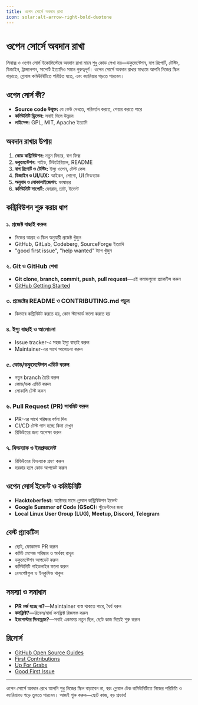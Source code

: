 ```yaml
---
title: ওপেন সোর্সে অবদান রাখা
icon: solar:alt-arrow-right-bold-duotone
---
```


# ওপেন সোর্সে অবদান রাখা

লিনাক্স ও ওপেন সোর্স ইকোসিস্টেমে অবদান রাখা মানে শুধু কোড লেখা নয়—ডকুমেন্টেশন, বাগ রিপোর্ট, টেস্টিং, ডিজাইন, ট্রান্সলেশন, সাপোর্ট ইত্যাদিও সমান গুরুত্বপূর্ণ। ওপেন সোর্সে অবদান রাখার মাধ্যমে আপনি নিজের স্কিল বাড়াতে, গ্লোবাল কমিউনিটিতে পরিচিত হতে, এবং ক্যারিয়ার গড়তে পারবেন।

## ওপেন সোর্স কী?

- **Source code উন্মুক্ত:** যে কেউ দেখতে, পরিবর্তন করতে, শেয়ার করতে পারে
- **কমিউনিটি ড্রিভেন:** সবাই মিলে উন্নয়ন
- **লাইসেন্স:** GPL, MIT, Apache ইত্যাদি

## অবদান রাখার উপায়

1. **কোড কন্ট্রিবিউশন:** নতুন ফিচার, বাগ ফিক্স
2. **ডকুমেন্টেশন:** গাইড, টিউটোরিয়াল, README
3. **বাগ রিপোর্ট ও টেস্টিং:** ইস্যু ওপেন, টেস্ট কেস
4. **ডিজাইন ও UI/UX:** আইকন, লোগো, UI ফিডব্যাক
5. **অনুবাদ ও লোকালাইজেশন:** ভাষান্তর
6. **কমিউনিটি সাপোর্ট:** ফোরাম, চ্যাট, ইভেন্ট

## কন্ট্রিবিউশন শুরু করার ধাপ

### ১. প্রজেক্ট বাছাই করুন

- নিজের আগ্রহ ও স্কিল অনুযায়ী প্রজেক্ট খুঁজুন
- GitHub, GitLab, Codeberg, SourceForge ইত্যাদি
- "good first issue", "help wanted" ট্যাগ খুঁজুন

### ২. Git ও GitHub শেখা

- **Git clone, branch, commit, push, pull request**—এই কমান্ডগুলো প্র্যাকটিস করুন
- [GitHub Getting Started](https://docs.github.com/en/get-started/quickstart)

### ৩. প্রজেক্টের README ও CONTRIBUTING.md পড়ুন

- কিভাবে কন্ট্রিবিউট করতে হয়, কোন স্ট্যান্ডার্ড ফলো করতে হয়

### ৪. ইস্যু বাছাই ও আলোচনা

- Issue tracker-এ সহজ ইস্যু বাছাই করুন
- Maintainer-এর সাথে আলোচনা করুন

### ৫. কোড/ডকুমেন্টেশন এডিট করুন

- নতুন branch তৈরি করুন
- কোড/ডক এডিট করুন
- লোকালি টেস্ট করুন

### ৬. Pull Request (PR) সাবমিট করুন

- PR-এর সাথে পরিষ্কার বর্ণনা দিন
- CI/CD টেস্ট পাস হচ্ছে কিনা দেখুন
- রিভিউয়ের জন্য অপেক্ষা করুন

### ৭. ফিডব্যাক ও ইমপ্রুভমেন্ট

- রিভিউয়ের ফিডব্যাক গ্রহণ করুন
- দরকার হলে কোড আপডেট করুন

## ওপেন সোর্স ইভেন্ট ও কমিউনিটি

- **Hacktoberfest:** অক্টোবর মাসে গ্লোবাল কন্ট্রিবিউশন ইভেন্ট
- **Google Summer of Code (GSoC):** স্টুডেন্টদের জন্য
- **Local Linux User Group (LUG), Meetup, Discord, Telegram**

## বেস্ট প্র্যাকটিস

- ছোট, ফোকাসড PR করুন
- কমিট মেসেজ পরিষ্কার ও অর্থবহ রাখুন
- ডকুমেন্টেশন আপডেট করুন
- কমিউনিটি গাইডলাইন ফলো করুন
- রেসপেক্টফুল ও ইনক্লুসিভ থাকুন

## সমস্যা ও সমাধান

- **PR মর্জ হচ্ছে না?**—Maintainer ব্যস্ত থাকতে পারে, ধৈর্য ধরুন
- **কনফ্লিক্ট?**—রিবেস/মার্জ কনফ্লিক্ট রিজলভ করুন
- **ইমপোস্টার সিনড্রোম?**—সবাই একসময় নতুন ছিল, ছোট কাজ দিয়েই শুরু করুন

## রিসোর্স
- [GitHub Open Source Guides](https://opensource.guide/)
- [First Contributions](https://firstcontributions.github.io/)
- [Up For Grabs](https://up-for-grabs.net/)
- [Good First Issue](https://goodfirstissue.dev/)

---

ওপেন সোর্সে অবদান রেখে আপনি শুধু নিজের স্কিল বাড়াবেন না, বরং গ্লোবাল টেক কমিউনিটিতে নিজের পরিচিতি ও ক্যারিয়ারও গড়ে তুলতে পারবেন। আজই শুরু করুন—ছোট কাজ, বড় প্রভাব!
